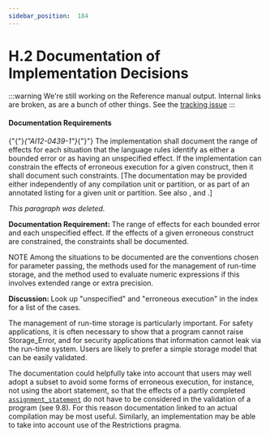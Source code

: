 ---
sidebar_position:  184
---

# H.2  Documentation of Implementation Decisions

:::warning
We're still working on the Reference manual output.  Internal links are broken,
as are a bunch of other things.
See the [tracking issue](https://github.com/ada-lang-io/ada-lang-io/issues/20)
:::



#### Documentation Requirements

<p>{"{"}<em>{"AI12-0439-1"}</em>{"}"} The implementation shall document the range of effects for each situation that the language rules identify as either a bounded error or as having an unspecified effect. If the implementation can constrain the effects of erroneous execution for a given construct, then it shall document such constraints. [The documentation may be provided either independently of any compilation unit or partition, or as part of an annotated listing for a given unit or partition. See also , and .] </p>
<p><em>This paragraph was deleted.</em></p>
<p><strong>Documentation Requirement: </strong>The range of effects for each bounded error and each unspecified effect. If the effects of a given erroneous construct are constrained, the constraints shall be documented.</p>
<p>NOTE   Among the situations to be documented are the conventions chosen for parameter passing, the methods used for the management of run-time storage, and the method used to evaluate numeric expressions if this involves extended range or extra precision.</p>
<p><strong>Discussion: </strong>Look up "unspecified" and "erroneous execution" in the index for a list of the cases.</p>
<p>The management of run-time storage is particularly important. For safety applications, it is often necessary to show that a program cannot raise Storage_Error, and for security applications that information cannot leak via the run-time system. Users are likely to prefer a simple storage model that can be easily validated.</p>
<p>The documentation could helpfully take into account that users may well adopt a subset to avoid some forms of erroneous execution, for instance, not using the abort statement, so that the effects of a partly completed <code><a href="./AA-5.2#S0173">assignment_statement</a></code> do not have to be considered in the validation of a program (see 9.8). For this reason documentation linked to an actual compilation may be most useful. Similarly, an implementation may be able to take into account use of the Restrictions pragma. </p>
